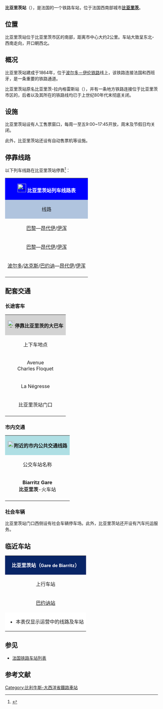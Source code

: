 {{noteTA
|1=zh-hans:比亚里茨;zh-hant:比亞里茨;zh-tw:比亞希茲;
}}
{{Infobox station
| name          =[[File:Sncf-logo.svg|32x32px]]比亚里茨站<br>{{lang|fr|Gare de Biarritz}} 
| type          = [[法国铁路|法国铁路]]
| image = File:Gare de Biarritz-2012.jpg
|image_caption = 比亚里茨站（2012年6月）
| address       = {{FRA}}[[比利牛斯-大西洋省|比利牛斯-大西洋省]][[比亚里茨|比亚里茨]]
| latd          = 43
| latm          = 27
| lats          = 33
| latNS         = N
| longd         = 1
| longm         = 32
| longs         = 45
| longEW        = W
| operator = [[File:_Sncf-logo.svg|32x32px]]
| coordinates_display = yes
| iso_region    = FR
| line          = 
* [[波尔多－伊伦铁路|波尔多－伊伦铁路]]
| structure           = 地面
| levels              = 1层
| platform      = 2
| tracks        = 3
| elevation = 44米
| opened        = 1864年4月21日
| rebuilt =
| status = 使用中
| closed        = 
| passengers= 388,748人次<ref>{{Cite web|url=https://ressources.data.sncf.com/explore/dataset/frequentation-gares/?sort=voyageurs_2014&q=biarritz|title=Fréquentation en gares|accessdate=2017-02-02|author=SNCF|date=|language=法语|publisher=SNCF Open Data|archive-date=2019-08-27|archive-url=https://web.archive.org/web/20190827175323/https://ressources.data.sncf.com/explore/dataset/frequentation-gares/?sort=voyageurs_2014&q=biarritz|dead-url=no}}</ref>
| pass_year= 2015年
| ADA                 = 
| station_type = 客运车站，兼办汽车托运业务
| connections = 
* [[巴约讷城市公共交通|巴约讷城市公共交通]]
* {{link-fr|南巴斯克地区公共交通|Transports en commun de l'agglomération Sud Pays Basque}}
* [[File:CH-Zusatztafel-Fussgänger.svg|7px]] _ {{link-fr|比利牛斯-大西洋省城际客运|Transports 64}}
* [[File:CH-Zusatztafel-Fussgänger.svg|7px]] _ Flixbus
* Ouibus
* Isilines
| route_map =
| map_locator   = 
| note =
| services = [[TGV|TGV]]<br>[[法国城际夜班列车|Intercités de nuit]]<br>[[法国大区列车|TER]]
}}

'''比亚里茨站'''（{{lang-fr|Gare de Biarritz}}），是法国的一个铁路车站，位于法国西南部城市'''[[比亚里茨|比亚里茨]]'''。

==位置==

比亚里茨站位于比亚里茨市区的南部，距离市中心大约2公里。车站大致呈东北-西南走向，开口朝西北。

== 概况==

比亚里茨站建成于1864年，位于[[波尔多－伊伦铁路|波尔多－伊伦铁路]]线上，该铁路连接法国和西班牙，是一条重要的铁路通道。

比亚里茨站原名比亚里茨-拉内格雷斯站（{{lang-fr|Gare de Biarritz-La-Négresse}}），并有一条地方铁路连接位于比亚里茨市区的{{link-fr|比亚里茨城站|Gare de Biarritz-Ville}}，后者以及其所在的铁路线均已于上世纪80年代末彻底关闭。

==设施==

比亚里茨站设有人工售票窗口，每周一至五9:00~17:45开放，周末及节假日均关闭。

此外，比亚里茨站还设有自动售票机等设施。

== 停靠线路 ==

{{动态列表|最后更新时间：2017年1月4日。本章节内容仅供参考，不排除因施工或罢工而引发的临时性变更。欢迎修正和补充}}

以下列车线路在比亚里茨站停靠<ref>{{Cite web|url=https://www.ter.sncf.com/aquitaine/gares/87673400/Biarritz/pratique|title=GARE BIARRITZ|accessdate=2017-02-02|author=SNCF|date=|language=法语|publisher=TER Aquitaine|archive-date=2016-03-04|archive-url=https://web.archive.org/web/20160304063108/http://www.ter.sncf.com/aquitaine/gares/87673400/Biarritz/pratique|dead-url=no}}</ref>：

{| class="wikitable mw-collapsible" 
|colspan="5" style="background:#0000FF" align="center" |[[File:_Sncf-logo.svg|28x28px]] <font color=#FFFFFF>'''比亚里茨站列车线路表'''</font>
|-
!style="background:#B0C4DE"| 线路
!style="background:#B0C4DE"|车种
!style="background:#B0C4DE"|上一站
!style="background:#B0C4DE"|下一站
!style="background:#B0C4DE"|大致运行频率{{noteTag|name=noteA}}
|-
|[[巴黎蒙帕纳斯站|巴黎]]—[[昂代伊站|昂代伊]]/[[伊浑站|伊浑]]
| rowspan="1" align="center"|'''[[TGV|TGV]]'''<br>'''iDTGV'''{{noteTag|name=noteC}}
|[[巴约讷站|巴约讷]]
|[[圣让德吕兹-锡布尔站|圣让德吕兹-锡布尔]]
|每天5趟左右
|-
|[[巴黎奥斯特里茨站|巴黎]]—[[昂代伊站|昂代伊]]/[[伊浑站|伊浑]]
| rowspan="1" align="center" |'''[[法国城际夜班列车|INTERCITÉS<br>de nuit]]'''
|[[巴约讷站|巴约讷]]
|[[圣让德吕兹-锡布尔站|圣让德吕兹-锡布尔]]
|{{noteTag|name=noteB}}
|-
|[[波尔多圣让站|波尔多]]/[[达克斯站|达克斯]]/[[巴约讷站|巴约讷]]—[[昂代伊站|昂代伊]]/[[伊浑站|伊浑]]
| rowspan="1" align="center"|'''[[法国大区列车|TER]]'''
|[[巴约讷站|巴约讷]]
|[[盖塔里站|盖塔里]]
|每天12趟左右
|-
|colspan="5" style="background:#FFFFFF"|{{noteFoot|1=
{{noteTag|name=noteA|1=在本栏中，往返1次为"1趟"；除特别标明外，其数据仅工作日有效，周末及节假日列车数量可能会减少或停运}}
{{noteTag|name=noteB|1=仅特定时段运行}}
{{noteTag|name=noteC|1=iDTGV列车的车票需要在网上购买，车站内及自动售票机上不出售。该种列车一般和同一线路的[[TGV|TGV列车]]重联运行}}
}}
|}

==配套交通==
===长途客车===

{| class="wikitable mw-collapsible" 
|colspan="3" align="center" style="background:#D3D3D3" |[[File:BSicon_BUS.svg|24x24px]]'''停靠比亚里茨的大巴车'''
|-
!align="center" |上下车地点
!align="center" |运营单位
!align="center" |线路及沿途主要站点
|-
| rowspan="1" align="center" |Avenue<br>Charles Floquet{{noteTag|name=noteC}}
|align="center" |[[弗利克斯巴士|Flixbus]]{{noteTag|name=noteE}}<ref>{{Cite web|url=https://www.flixbus.fr/horaires-arrets-bus/biarritz|title=Horaires et arrêts des bus à Biarritz|accessdate=2017-02-02|author=Flixbus|date=|language=法语|publisher=Flixbus|archive-date=2017-09-14|archive-url=https://web.archive.org/web/20170914235823/https://www.flixbus.fr/horaires-arrets-bus/biarritz|dead-url=no}}</ref>
|
* 703线：[[波尔多|波尔多]]、[[观测未来公园|普瓦捷北（Futuroscope）]]、[[图尔站|图尔]]、[[马约门站|巴黎]]
* N703线：[[波尔多|波尔多]]、[[观测未来公园|普瓦捷北（Futuroscope）]]、[[图尔站|图尔]]、[[马约门站|巴黎]]
* N716线{{noteTag|name=noteF}}：[[毕尔巴鄂|毕尔巴鄂]]、[[圣塞巴斯蒂安|圣塞巴斯蒂安]]、[[波城|波城]]、[[塔布站|塔布]]、[[图卢兹汽车站|图卢兹]]、<br>[[卡尔卡松|卡尔卡松]]、[[瓦朗斯|瓦朗斯]]、[[格勒诺布尔站|格勒诺布尔]]、[[里昂帕尔迪厄站|里昂]]
|-
| rowspan="1" align="center" |La Négresse{{noteTag|name=noteD}}
|align="center" |{{link-fr|比利牛斯-大西洋省城际客运|Transports 64}}<br>Transports 64<ref>{{Cite web|url=http://www.transports64.fr/IMG/pdf/plan_reseau_transports64_interurbains_web-2.pdf|title=plan réseau transports64 interurbains|accessdate=2017-02-02|author=Transports 64|date=|language=法语|publisher=Transports 64|archive-url=https://web.archive.org/web/20160910013002/http://www.transports64.fr/IMG/pdf/plan_reseau_transports64_interurbains_web-2.pdf|archive-date=2016-09-10|dead-url=yes}}</ref>
|
* 816线：[[巴约讷|巴约讷]]、[[昂格雷|昂格雷]]、[[比达尔|比达尔]]、[[盖塔里|盖塔里]]、[[圣让德吕兹|圣让德吕兹]]、[[于吕尼|于吕尼]]、[[伊浑|伊浑]]
|-
| rowspan="4" align="center" |比亚里茨站门口
|align="center" |Isilines{{noteTag|name=noteD}}<ref>{{Cite web|url=https://www.isilines.fr/gare-routiere-biarritz|title=Points d'arrêts de Biarritz|accessdate=2017-02-02|author=Isilines|date=|language=法语|publisher=Isilines|archive-date=2017-07-11|archive-url=https://web.archive.org/web/20170711090435/https://www.isilines.fr/gare-routiere-biarritz|dead-url=no}}</ref>
|
* I线：[[波尔多|波尔多]]、[[圣特|圣特]]、[[普瓦捷|普瓦捷]]、[[图尔|图尔]]、[[巴黎|巴黎]]
* Z线：[[波城站|波城]]、[[塔布站|塔布]]、[[图卢兹汽车站|图卢兹]]
|-
|align="center" |Ouibus{{noteTag|name=noteD}}
|
* [[圣塞巴斯蒂安|圣塞巴斯蒂安]]、[[波尔多|波尔多]]、[[巴黎|巴黎]]
* [[波城站|波城]]、[[塔布站|塔布]]、[[图卢兹汽车站|图卢兹]]
|-
|align="center" |{{link-fr|南巴斯克地区公共交通|Transports en commun de l'agglomération Sud Pays Basque|Hegobus}}
|
* 23路{{noteTag|name=noteG}}：[[阿埃特兹|阿埃特兹]]、[[阿尔博讷|阿尔博讷]]、[[盖塔里|盖塔里]]、[[圣让德吕兹|圣让德吕兹]]
|-
|align="center" |[[SNCF|SNCF]]<br>Car TER{{noteTag|name=noteB}}
|（''当某条铁路线施工或罢工时，SNCF可能会提供途径该线路沿途站点的大巴车''）
|-
|colspan="3" style="background:#FFFFFF"|{{noteFoot|1=
{{noteTag|name=noteB|1=其车票可与SNCF的同线路车票通用}}
{{noteTag|name=noteC|1=位于比亚里茨市区内，距离比亚里茨站大约2公里}}
{{noteTag|name=noteD|1=位于比亚里茨站北侧大约400米}}
{{noteTag|name=noteE|1=车票需提前预定，需提前15~30分钟到场}}
{{noteTag|name=noteF|1=里昂方向：每周一、五、六、日开行；毕尔巴鄂方向：每周四至日开行}}
{{noteTag|name=noteG|1=每天3班固定班次，4班预定线路班次，周末及节假日停运}}
}}
|}

===市内交通===

{| class="wikitable mw-collapsible" 
|colspan="3" align="center" style="background:#AFDFE4"|[[File:Bus-logo.svg|21x21px]]'''附近的市内公共交通线路'''
|-
!align="center" |公交车站名称
!align="center" |位置
!align="center" |停靠线路{{noteTag|name=noteA}}<ref>{{Cite web|url=http://www.chronoplus.eu/ftp/documents/PLAN%20DE%20POCHE%20sept%202016_internet.pdf|title=PLAN DE POCHE sept 2016_internet.pdf|accessdate=2017-02-02|author=Chronoplus|date=|language=法语|publisher=Chronoplus|archive-url=https://web.archive.org/web/20170623234905/http://www.chronoplus.eu/ftp/documents/PLAN%20DE%20POCHE%20sept%202016_internet.pdf|archive-date=2017-06-23|dead-url=yes}}</ref>
|-
|'''Biarritz Gare'''<br>'''比亚里茨'''-火车站
|比亚里茨站门口
|
* C线：'''[[圣皮耶尔迪吕布|圣皮耶尔迪吕布]]'''-阿梅宗多商业中心 ↔ '''[[比亚里茨|比亚里茨]]'''-火车站 / '''[[比达尔|比达尔]]'''-于阿比亚
* 8路：'''[[巴约讷|巴约讷]]'''-[[巴约讷站|火车站]] ↔ '''[[比亚里茨|比亚里茨]]'''-火车站 / '''[[比达尔|比达尔]]'''-洛尔·朗达
* 10路：'''[[昂格雷|昂格雷]]'''-拉巴尔 ↔ '''[[比亚里茨|比亚里茨]]'''-火车站 / '''[[巴约讷|巴约讷]]'''-科技城
* 12路{{noteTag|name=noteB}}：'''[[比亚里茨|比亚里茨]]'''-火车站 ↔ '''[[比达尔|比达尔]]'''-市政厅</span>
|-
|colspan="3" style="background:#FFFFFF"|{{noteFoot|1=
{{noteTag|name=noteA|1='''粗体字'''代表该站所在的市镇；中文名称非官方正式翻译，仅供参考}}
{{noteTag|name=noteB|1=周末及节假日停运}}
}}
|}

===社会车辆===

比亚里茨站门口西侧设有社会车辆停车场。此外，比亚里茨站还开设有汽车托运服务。

==临近车站==

{|class="wikitable mw-collapsible" style="margin: 0 auto; width:42em;"
|colspan="3"  style="background:#082567" align="center"|<font color=#FFFFFF>'''比亚里茨站（<span style="font-size:11pt;">Gare de Biarritz</span>）'''</font>
|-
!上行车站
!线路
!下行车站
|-
|align="center" |[[巴约讷站|巴约讷站]]
|align="center" |'''[[波尔多－伊伦铁路|波尔多－伊伦铁路]]'''
|align="center" |[[盖塔里站|盖塔里站]]
|-
|colspan="3" style="background:#FFFFFF"|
*本表仅显示运营中的线路及车站
|}

==参见==
* [[法国铁路车站列表|法国铁路车站列表]]

== 参考文献 ==
{{Reflist}}

[[Category:比利牛斯-大西洋省鐵路車站|Category:比利牛斯-大西洋省鐵路車站]]